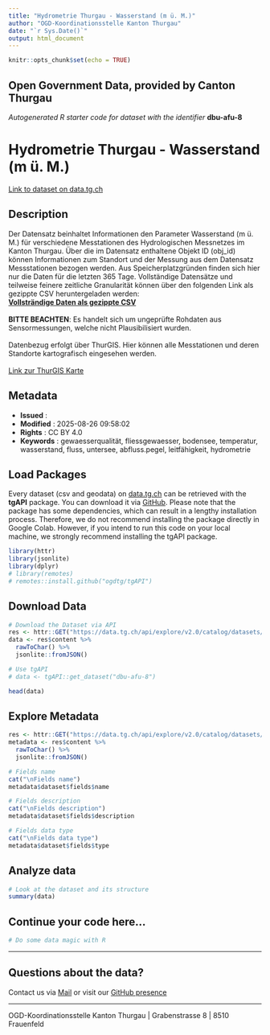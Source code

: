 ```yaml
---
title: "Hydrometrie Thurgau - Wasserstand (m ü. M.)"
author: "OGD-Koordinationsstelle Kanton Thurgau"
date: "`r Sys.Date()`"
output: html_document
---
```


```r
knitr::opts_chunk$set(echo = TRUE)
```

## Open Government Data, provided by **Canton Thurgau**
*Autogenerated R starter code for dataset with the identifier* **dbu-afu-8**


# **Hydrometrie Thurgau - Wasserstand (m ü. M.)**

[Link to dataset on data.tg.ch](https://data.tg.ch/explore/dataset/dbu-afu-8/information/)

## Description

Der Datensatz beinhaltet Informationen den Parameter Wasserstand (m ü. M.) für verschiedene Messtationen des Hydrologischen Messnetzes im Kanton Thurgau. Über die im Datensatz enthaltene Objekt ID (obj_id) können Informationen zum Standort und der Messung aus dem Datensatz Messstationen bezogen werden. Aus Speicherplatzgründen finden sich hier nur die Daten für die letzten 365 Tage. Vollständige Datensätze und teilweise feinere zeitliche Granularität können über den folgenden Link als gezippte CSV heruntergeladen werden:<br> <b><a href='https://ogdtg.ch/hydrodaten/wasserstand_m_u_m_full.csv.gz' target='_blank'>Vollsträndige Daten als gezippte CSV</a></b><br><br>     <b>BITTE BEACHTEN</b>: Es handelt sich um ungeprüfte Rohdaten aus Sensormessungen, welche nicht Plausibilisiert wurden.<br><br>  Datenbezug erfolgt über ThurGIS. Hier können alle Messtationen und deren Standorte kartografisch eingesehen werden.<br><br>  <a href='https://map.geo.tg.ch/apps/mf-geoadmin3/?lang=de&amp;topic=ech&amp;layers=hydrologische_messnetze_werterhebung&amp;layers_opacity=0.9' target='_blank'>Link zur ThurGIS Karte</a>

## Metadata

- **Issued**                   : 
- **Modified**                 : 2025-08-26 09:58:02
- **Rights**                   : CC BY 4.0
- **Keywords**                 : gewaesserqualität, fliessgewaesser, bodensee, temperatur, wasserstand, fluss, untersee, abfluss.pegel, leitfähigkeit, hydrometrie

## Load Packages

Every dataset (csv and geodata) on [data.tg.ch](https://data.tg.ch/pages/start/) can be retrieved with the **tgAPI** package. You can download it via [GitHub](https://github.com/ogdtg/tgAPI). Please note that the package has some dependencies, which can result in a lengthy installation process. Therefore, we do not recommend installing the package directly in Google Colab. However, if you intend to run this code on your local machine, we strongly recommend installing the tgAPI package.

```r
library(httr)
library(jsonlite)
library(dplyr)
# library(remotes)
# remotes::install.github("ogdtg/tgAPI")

```


## Download Data


```r
# Download the Dataset via API
res <- httr::GET("https://data.tg.ch/api/explore/v2.0/catalog/datasets/dbu-afu-8/exports/json")
data <- res$content %>%
  rawToChar() %>%
  jsonlite::fromJSON()

# Use tgAPI
# data <- tgAPI::get_dataset("dbu-afu-8")

head(data)

```


## Explore Metadata

```r

res <- httr::GET("https://data.tg.ch/api/explore/v2.0/catalog/datasets/dbu-afu-8")
metadata <- res$content %>%
  rawToChar() %>%
  jsonlite::fromJSON()

# Fields name
cat("\nFields name")
metadata$dataset$fields$name

# Fields description
cat("\nFields description")
metadata$dataset$fields$description

# Fields data type
cat("\nFields data type")
metadata$dataset$fields$type

```


## Analyze data

```r

# Look at the dataset and its structure
summary(data)

```


## Continue your code here...


```r
# Do some data magic with R
```

------------------------------------------------------------------------

## Questions about the data?

Contact us via [Mail](mailto:ogd@tg.ch) or visit our [GitHub presence](https://github.com/ogdtg)


------------------------------------------------------------------------

OGD-Koordinationsstelle Kanton Thurgau | Grabenstrasse 8 | 8510 Frauenfeld
